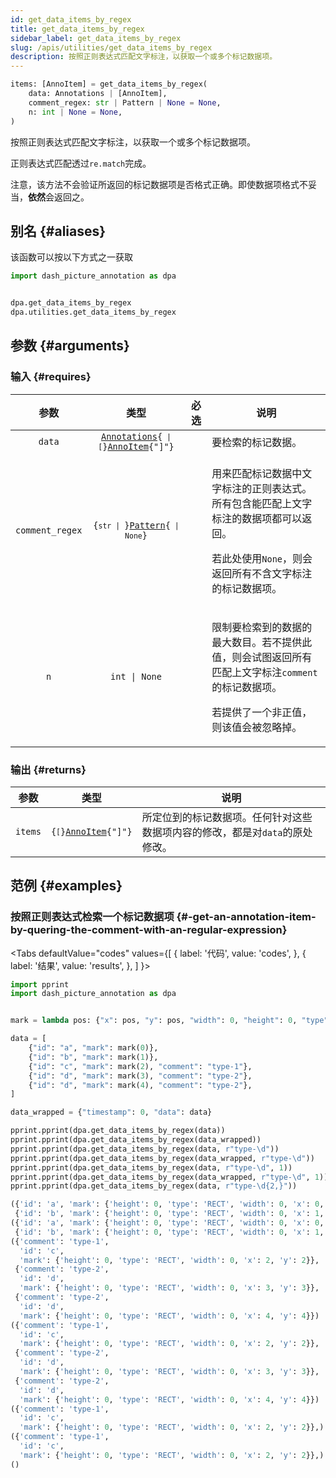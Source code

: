 ```yaml
---
id: get_data_items_by_regex
title: get_data_items_by_regex
sidebar_label: get_data_items_by_regex
slug: /apis/utilities/get_data_items_by_regex
description: 按照正则表达式匹配文字标注，以获取一个或多个标记数据项。
---
```





<APITopBar type="func" source="utilities.get_data_items_by_regex" />

```python
items: [AnnoItem] = get_data_items_by_regex(
    data: Annotations | [AnnoItem],
    comment_regex: str | Pattern | None = None,
    n: int | None = None,
)
```

按照正则表达式匹配文字标注，以获取一个或多个标记数据项。

正则表达式匹配透过`re.match`完成。

注意，该方法不会验证所返回的标记数据项是否格式正确。即使数据项格式不妥当，**依然**会返回之。

## 别名 {#aliases}

该函数可以按以下方式之一获取

```python
import dash_picture_annotation as dpa


dpa.get_data_items_by_regex
dpa.utilities.get_data_items_by_regex
```

## 参数 {#arguments}

### 输入 {#requires}

|      参数       |                                                    类型                                                     |               必选                | <center>说明</center>                                                                                                                                      |
| :-------------: | :---------------------------------------------------------------------------------------------------------: | :-------------------------------: | ---------------------------------------------------------------------------------------------------------------------------------------------------------- |
|     `data`      | <code>[Annotations](../typehints/Annotations.mdx){` \| [`}[AnnoItem](../typehints/AnnoItem.mdx){"]"}</code> | <InlineIcon icon={vsiCheckIcon}/> | 要检索的标记数据。                                                                                                                                         |
| `comment_regex` |               <code>{`str \| `}[Pattern<IconExternalLink/>][link-pattern]{` \| None`}</code>                |                                   | <p>用来匹配标记数据中文字标注的正则表达式。所有包含能匹配上文字标注的数据项都可以返回。</p><p>若此处使用`None`，则会返回所有不含文字标注的标记数据项。</p> |
|       `n`       |                                                `int \| None`                                                |                                   | <p>限制要检索到的数据的最大数目。若不提供此值，则会试图返回所有匹配上文字标注`comment`的标记数据项。</p><p>若提供了一个非正值，则该值会被忽略掉。</p>               |

### 输出 {#returns}

|  参数   |                             类型                             | <center>说明</center>                                                        |
| :-----: | :----------------------------------------------------------: | :--------------------------------------------------------------------------- |
| `items` | <code>{`[`}[AnnoItem](../typehints/AnnoItem.mdx){"]"}</code> | 所定位到的标记数据项。任何针对这些数据项内容的修改，都是对`data`的原处修改。 |

## 范例 {#examples}

### <IconObjType type="term"/> 按照正则表达式检索一个标记数据项 {#-get-an-annotation-item-by-quering-the-comment-with-an-regular-expression}

<Tabs
  defaultValue="codes"
  values={[
    { label: '代码', value: 'codes', },
    { label: '结果', value: 'results', },
  ]
}>

<TabItem value="codes">

```python title="get_anno_item_by_comment_with_regex.py" showLineNumbers
import pprint
import dash_picture_annotation as dpa


mark = lambda pos: {"x": pos, "y": pos, "width": 0, "height": 0, "type": "RECT"}

data = [
    {"id": "a", "mark": mark(0)},
    {"id": "b", "mark": mark(1)},
    {"id": "c", "mark": mark(2), "comment": "type-1"},
    {"id": "d", "mark": mark(3), "comment": "type-2"},
    {"id": "d", "mark": mark(4), "comment": "type-2"},
]

data_wrapped = {"timestamp": 0, "data": data}

pprint.pprint(dpa.get_data_items_by_regex(data))
pprint.pprint(dpa.get_data_items_by_regex(data_wrapped))
pprint.pprint(dpa.get_data_items_by_regex(data, r"type-\d"))
pprint.pprint(dpa.get_data_items_by_regex(data_wrapped, r"type-\d"))
pprint.pprint(dpa.get_data_items_by_regex(data, r"type-\d", 1))
pprint.pprint(dpa.get_data_items_by_regex(data_wrapped, r"type-\d", 1))
pprint.pprint(dpa.get_data_items_by_regex(data, r"type-\d{2,}"))
```

</TabItem>

<TabItem value="results">

```python
({'id': 'a', 'mark': {'height': 0, 'type': 'RECT', 'width': 0, 'x': 0, 'y': 0}},
 {'id': 'b', 'mark': {'height': 0, 'type': 'RECT', 'width': 0, 'x': 1, 'y': 1}})
({'id': 'a', 'mark': {'height': 0, 'type': 'RECT', 'width': 0, 'x': 0, 'y': 0}},
 {'id': 'b', 'mark': {'height': 0, 'type': 'RECT', 'width': 0, 'x': 1, 'y': 1}})
({'comment': 'type-1',
  'id': 'c',
  'mark': {'height': 0, 'type': 'RECT', 'width': 0, 'x': 2, 'y': 2}},
 {'comment': 'type-2',
  'id': 'd',
  'mark': {'height': 0, 'type': 'RECT', 'width': 0, 'x': 3, 'y': 3}},
 {'comment': 'type-2',
  'id': 'd',
  'mark': {'height': 0, 'type': 'RECT', 'width': 0, 'x': 4, 'y': 4}})
({'comment': 'type-1',
  'id': 'c',
  'mark': {'height': 0, 'type': 'RECT', 'width': 0, 'x': 2, 'y': 2}},
 {'comment': 'type-2',
  'id': 'd',
  'mark': {'height': 0, 'type': 'RECT', 'width': 0, 'x': 3, 'y': 3}},
 {'comment': 'type-2',
  'id': 'd',
  'mark': {'height': 0, 'type': 'RECT', 'width': 0, 'x': 4, 'y': 4}})
({'comment': 'type-1',
  'id': 'c',
  'mark': {'height': 0, 'type': 'RECT', 'width': 0, 'x': 2, 'y': 2}},)
({'comment': 'type-1',
  'id': 'c',
  'mark': {'height': 0, 'type': 'RECT', 'width': 0, 'x': 2, 'y': 2}},)
()
```

</TabItem>

</Tabs>

[link-pattern]: https://docs.python.org/3/library/re.html#re.Pattern
